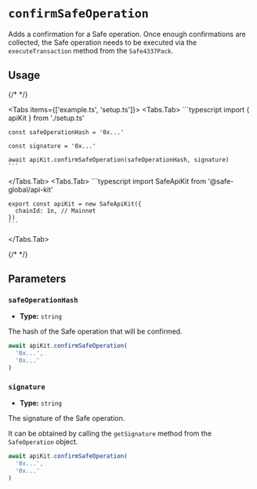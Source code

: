 
# `confirmSafeOperation`

Adds a confirmation for a Safe operation. Once enough confirmations are collected, the Safe operation needs to be executed via the `executeTransaction` method from the `Safe4337Pack`.

## Usage

{/* <!-- vale off --> */}

<Tabs items={['example.ts', 'setup.ts']}>
  <Tabs.Tab>
    ```typescript
    import { apiKit } from './setup.ts'

    const safeOperationHash = '0x...'
    
    const signature = '0x...'

    await apiKit.confirmSafeOperation(safeOperationHash, signature)
    ```
  </Tabs.Tab>
  <Tabs.Tab>
    ```typescript
    import SafeApiKit from '@safe-global/api-kit'

    export const apiKit = new SafeApiKit({
      chainId: 1n, // Mainnet
    })
    ```
  </Tabs.Tab>
</Tabs>

{/* <!-- vale on --> */}

## Parameters

### `safeOperationHash`

- **Type:** `string`

The hash of the Safe operation that will be confirmed.

```typescript focus=2
await apiKit.confirmSafeOperation(
  '0x...',
  '0x...'
)
```

### `signature`

- **Type:** `string`

The signature of the Safe operation.

It can be obtained by calling the `getSignature` method from the `SafeOperation` object.

```typescript focus=3
await apiKit.confirmSafeOperation(
  '0x...',
  '0x...'
)
```
